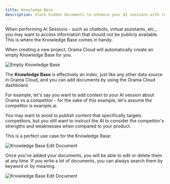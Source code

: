 ```yaml
---
title: Knowledge Base
description: Store hidden documents to enhance your AI sessions with relevant information.
---
```


When performing AI Sessions - such as chatbots, virtual assistants, etc., you may want to access information that should not be publicly available. This is where the Knowledge Base comes in handy.

When creating a new project, Orama Cloud will automatically create an empty Knowledge Base for you.

![Empty Knowledge Base](/docs/cloud/data-sources/empty-knowledge-base.png)

The **Knowledge Base** is effectively an index, just like any other data source in Orama Cloud, and you can add documents by using the Orama Cloud dashboard.

For example, let's say you want to add context to your AI session about Orama vs a competitor - for the sake of this example, let's assume the competitor is example.ai.

You may want to avoid to publish content that specifically targets competitors, but you still want to instruct the AI to consider the competitor's strengths and weaknesses when compared to your product.

This is a perfect use case for the Knowledge Base:

![Knowledge Base Edit Document](/docs/cloud/data-sources/knowledge-base-edit-document.png)

Once you've added your documents, you will be able to edit or delete them at any time. If you write a lot of documents, you can always search them by keyword or by meaning.

![Knowledge Base Edit Document](/docs/cloud/data-sources/knowledge-base-with-docs.png)
